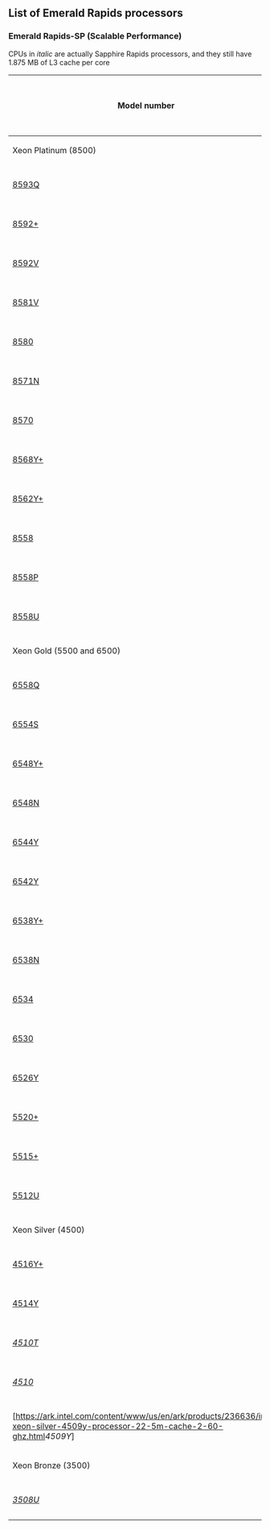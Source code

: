 == List of Emerald Rapids processors ==
=== Emerald Rapids-SP (Scalable Performance) ===
CPUs in ''italic'' are actually Sapphire Rapids processors, and they still have 1.875 MB of L3 cache per core
{| class="wikitable sortable" style="font-size: 100%; text-align: center"
|- style="line-height:120%"
!Model number
!Cores<br />(Threads)
!Base<br />clock
!All core<br />turbo<br />boost
!Max turbo<br />boost
![[Smart cache|Smart<br />Cache]]
![[Thermal design power|TDP]]
!Maximum<br />scalability
![[Registered memory|Registered]]<br/>[[DDR5 SDRAM|DDR5]]<br/>w.&nbsp;[[ECC memory|ECC]]<br/>support
![[Intel_Ultra_Path_Interconnect|UPI<br/>Links]]
!Release<br />[[MSRP]]<br />([[United States dollar|USD]])
|-
! colspan="11" |Xeon Platinum (8500)
|-
|[https://ark.intel.com/content/www/us/en/ark/products/237252/intel-xeon-platinum-8593q-processor-320m-cache-2-2-ghz.html 8593Q]
| rowspan="3" |64 (128)
|2.2 GHz
|3.0 GHz
| rowspan="4" |3.9 GHz
| rowspan="3" |320 MB
|385 W
| rowspan="3" |2S
| rowspan="2" |5600 MT/s
| rowspan="2" |4
|$12400
|-
|[https://ark.intel.com/content/www/us/en/ark/products/237261/intel-xeon-platinum-8592-processor-320m-cache-1-9-ghz.html 8592+]
|1.9 GHz
| rowspan="2" |2.9 GHz
|350 W
|$11600
|-
|[https://ark.intel.com/content/www/us/en/ark/products/237554/intel-xeon-platinum-8592v-processor-320m-cache-2-ghz.html 8592V]
| rowspan="3" |2.0 GHz
|330 W
| rowspan="2" |4800 MT/s
|3
|$10995
|-
|[https://ark.intel.com/content/www/us/en/ark/products/237268/intel-xeon-platinum-8581v-processor-300m-cache-2-ghz.html 8581V]
| rowspan="2" |60 (120)
|2.6 GHz
| rowspan="5" |300 MB
|270 W
|1S
|0
|$7568
|-
|[https://ark.intel.com/content/www/us/en/ark/products/237250/intel-xeon-platinum-8580-processor-300m-cache-2-ghz.html 8580]
|2.9 GHz
| rowspan="4" |4.0 GHz
| rowspan="4" |350 W
|2S
|5600 MT/s
|4
|$10710
|-
|[https://ark.intel.com/content/www/us/en/ark/products/237247/intel-xeon-platinum-8571n-processor-300m-cache-2-4-ghz.html 8571N]
|52 (104)
|2.4 GHz
| rowspan="2" |3.0 GHz
|1S
|4800 MT/s
|0
|$6839
|-
|[https://ark.intel.com/content/www/us/en/ark/products/237264/intel-xeon-platinum-8570-processor-300m-cache-2-1-ghz.html 8570]
|56 (112)
|2.1 GHz
| rowspan="5" |2S
| rowspan="3" |5600 MT/s
| rowspan="2" |4
|$9595
|-
|[https://ark.intel.com/content/www/us/en/ark/products/237248/intel-xeon-platinum-8568y-processor-300m-cache-2-3-ghz.html 8568Y+]
|48 (96)
|2.3 GHz
|3.2 GHz
|$6497
|-
| [https://ark.intel.com/content/www/us/en/ark/products/237558/intel-xeon-platinum-8562y-processor-60m-cache-2-80-ghz.html 8562Y+]
|32 (64)
|2.8 GHz
|3.8 GHz
|4.1 GHz
|60 MB
|300 W
|3
|$5945
|-
|[https://ark.intel.com/content/www/us/en/ark/products/237255/intel-xeon-platinum-8558-processor-260m-cache-2-1-ghz.html 8558]
| rowspan="3" |48 (96)
|2.1 GHz
|3.0 GHz
| rowspan="3" |4.0 GHz
| rowspan="3" |260 MB
|330 W
|5200 MT/s
|4
|$4650
|-
|[https://ark.intel.com/content/www/us/en/ark/products/237259/intel-xeon-platinum-8558p-processor-260m-cache-2-7-ghz.html 8558P]
|2.7 GHz
|3.2 GHz
|350 W
|5600 MT/s
|3
|$6759
|-
|[https://ark.intel.com/content/www/us/en/ark/products/237267/intel-xeon-platinum-8558u-processor-260m-cache-2-ghz.html 8558U]
|2.0 GHz
|2.9 GHz
|300 W
|1S
|5200 MT/s
|0
|$3720
|-
! colspan="11" |Xeon Gold (5500 and 6500)
|-
|[https://ark.intel.com/content/www/us/en/ark/products/237566/intel-xeon-gold-6558q-processor-60m-cache-3-20-ghz.html 6558Q]
| 32 (64)
|3.2 GHz
|4.1 GHz
|4.1 GHz
|60 MB
|350 W
| rowspan="13" |2S
| rowspan="8" |5200 MT/s
|3
|$6416
|-
|[https://ark.intel.com/content/www/us/en/ark/products/237263/intel-xeon-gold-6554s-processor-180m-cache-2-2-ghz.html 6554S]
| 36 (72)
|2.2 GHz
|3.0 GHz
|4.0 GHz
|180 MB
|270 W
|4
|$3157
|-
|[https://ark.intel.com/content/www/us/en/ark/products/237563/intel-xeon-gold-6538y-processor-60m-cache-2-20-ghz.html 6548Y+]
| rowspan="2" |32 (64)
|2.5 GHz
|3.5 GHz
| rowspan="4" |4.1 GHz
| rowspan="2" |60 MB
| rowspan="2" |250 W
| rowspan="11" |3
|$3726
|-
|[https://ark.intel.com/content/www/us/en/ark/products/237567/intel-xeon-gold-6548n-processor-60m-cache-2-80-ghz.html 6548N]
|2.8 GHz
|3.5 GHz
|$3875
|-
|[https://ark.intel.com/content/www/us/en/ark/products/237569/intel-xeon-gold-6544y-processor-45m-cache-3-60-ghz.html 6544Y]
|16 (32)
|3.6 GHz
|4.1 GHz
|45 MB
|270 W
|$3622
|-
|[https://ark.intel.com/content/www/us/en/ark/products/237559/intel-xeon-gold-6542y-processor-60m-cache-2-90-ghz.html 6542Y]
|24 (48)
|2.9 GHz
|3.6 GHz
| rowspan="3" |60 MB
|250 W
|$2878
|-
|[https://ark.intel.com/content/www/us/en/ark/products/237563/intel-xeon-gold-6538y-processor-60m-cache-2-20-ghz.html 6538Y+]
| rowspan="2" |32 (64)
|2.2 GHz
|3.3 GHz
|4.0 GHz
|225 W
|$3141
|-
|[https://ark.intel.com/content/www/us/en/ark/products/237568/intel-xeon-gold-6538n-processor-60m-cache-2-10-ghz.html 6538N]
|2.1 GHz
|2.9 GHz
|4.1 GHz
|205 W
|$3875
|-
|[https://ark.intel.com/content/www/us/en/ark/products/237555/intel-xeon-gold-6534-processor-22-5m-cache-3-90-ghz.html 6534]
|8 (16)
|3.9 GHz
|4.2 GHz
|4.2 GHz
|22.5 MB
|195 W
| rowspan="2" |4800 MT/s
|$2816
|-
|[https://ark.intel.com/content/www/us/en/ark/products/237249/intel-xeon-gold-6530-processor-160m-cache-2-1-ghz.html 6530]
|32 (64)
|2.1 GHz
|2.7 GHz
|4.0 GHz
|160 MB
|270 W
|$2128
|-
|[https://ark.intel.com/content/www/us/en/ark/products/237560/intel-xeon-gold-6526y-processor-37-5m-cache-2-80-ghz.html 6526Y]
|16 (32)
|2.8 GHz
|3.5 GHz
|3.9 GHz
|37.5 MB
|195 W
|5200 MT/s
|$1517
|-
|[https://ark.intel.com/content/www/us/en/ark/products/237561/intel-xeon-gold-5520-processor-52-5m-cache-2-20-ghz.html 5520+]
|28 (56)
|2.0 GHz
|3.0 GHz
|4.0 GHz
|52.5 MB
|205 W
| rowspan="3" |4800 MT/s
|$1640
|-
|[https://ark.intel.com/content/www/us/en/ark/products/237562/intel-xeon-gold-5515-processor-22-5m-cache-3-20-ghz.html 5515+]
|8 (16)
|3.2 GHz
|3.6 GHz
|4.1 GHz
| rowspan="2" |22.5 MB
|165 W
|$1099
|-
|[https://ark.intel.com/content/www/us/en/ark/products/237565/intel-xeon-gold-5512u-processor-52-5m-cache-2-10-ghz.html 5512U]
|28 (56)
|2.1 GHz
|3.0 GHz
|3.7 GHz
|185 W
|1S
|0
|$1230
|-
! colspan="11" |Xeon Silver (4500)
|-
|[https://ark.intel.com/content/www/us/en/ark/products/237556/intel-xeon-silver-4516y-processor-45m-cache-2-20-ghz.html 4516Y+]
|24 (48)
|2.2 GHz
|2.9 GHz
|3.7 GHz
|45 MB
|185 W
| rowspan="5" |2S
| rowspan="5" |4400 MT/s
| rowspan="5" |2
|$1295
|-
|[https://ark.intel.com/content/www/us/en/ark/products/237557/intel-xeon-silver-4514y-processor-30m-cache-2-00-ghz.html 4514Y]
|16 (32)
| rowspan="2" |2.0 GHz
|2.6 GHz
|3.4 GHz
| rowspan="3" |30 MB
|150 W
|$780
|-
|[https://ark.intel.com/content/www/us/en/ark/products/236638/intel-xeon-silver-4510t-processor-30m-cache-2-00-ghz.html ''4510T'']
| rowspan="2" |12 (24)
|2.8 GHz
|3.7 GHz
|115 W
|$624
|-
|[https://ark.intel.com/content/www/us/en/ark/products/236637/intel-xeon-silver-4510-processor-30m-cache-2-40-ghz.html ''4510'']
|2.4 GHz
|3.3 GHz
| rowspan="2" |4.1 GHz
|150 W
|$563
|-
|[https://ark.intel.com/content/www/us/en/ark/products/236636/intel-xeon-silver-4509y-processor-22-5m-cache-2-60-ghz.html''4509Y'']
|8 (16)
|2.6 GHz
|3.6 GHz
|22.5 MB
|125 W
|$563
|-
! colspan="11" |Xeon Bronze (3500)
|-
|[https://ark.intel.com/content/www/us/en/ark/products/236639/intel-xeon-bronze-3508u-processor-22-5m-cache-2-10-ghz.html ''3508U'']
|8 (8)
|2.1 GHz
| colspan="2" |2.2 GHz
|22.5 MB
|125 W
|1S
|4400 MT/s
|0
|$415-$425
|}
